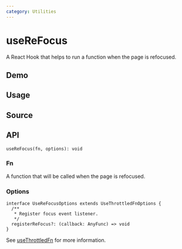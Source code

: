 ```yaml
---
category: Utilities
---
```


# useReFocus


<HooksType category={frontmatter.category} lowLevel />

<Since version="v1.4.0" />

A React Hook that helps to run a function when the page is refocused.

## Demo


<App />

## Usage



## Source


<Source />

## API

```tsx
useReFocus(fn, options): void
```

### Fn

A function that will be called when the page is refocused.

### Options

```tsx
interface UseReFocusOptions extends UseThrottledFnOptions {
  /**
   * Register focus event listener.
   */
  registerReFocus?: (callback: AnyFunc) => void
}
```

See [useThrottledFn](/reference/use-throttled-fn) for more information.
